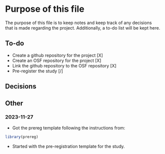 # Purpose of this file
The purpose of this file is to keep notes and keep track of any decisions that
is made regarding the project. Additionally, a to-do list will be kept here.

## To-do
- Create a github repository for the project                                [X]
- Create an OSF repository for the project                                  [X]
- Link the github repository to the OSF repository                          [X]
- Pre-register the study                                                    [/]


## Decisions


## Other
### 2023-11-27
- Got the prereg template following the instructions from:
```r
library(prereg)
```
- Started with the pre-registration template for the study.

